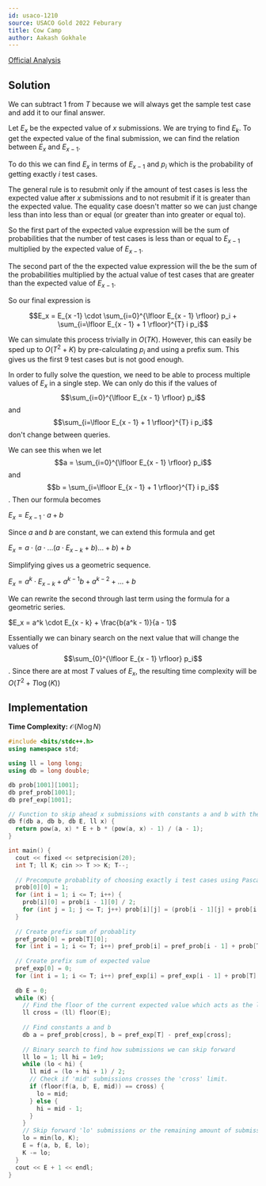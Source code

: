 ```yaml
---
id: usaco-1210
source: USACO Gold 2022 Feburary
title: Cow Camp
author: Aakash Gokhale
---
```


[Official Analysis](http://www.usaco.org/current/data/sol_triangles_silver_feb20.html)

## Solution
We can subtract $1$ from $T$ because we will always get the sample test case and add it to our final answer.

Let $E_x$ be the expected value of $x$ submissions. We are trying to find $E_k$. To get the expected value of the final submission, we can find the relation between $E_x$ and $E_{x - 1}$.


To do this we can find $E_x$ in terms of $E_{x -1}$ and $p_i$ which is the probability of getting exactly $i$ test cases.


The general rule is to resubmit only if the amount of test cases is less the expected value after $x$ submissions and to not resubmit if it is greater than the expected value. The equality case doesn't matter so we can just change less than into less than or equal (or greater than into greater or equal to).


So the first part of the expected value expression will be the sum of probabilities that the number of test cases is less than or equal to $E_{x - 1}$ multiplied by the expected value of $E_{x - 1}$.


The second part of the the expected value expression will the be the sum of the probabilities multiplied by the actual value of test cases that are greater than the expected value of $E_{x - 1}$.


So our final expression is

$$E_x = E_{x -1} \cdot \sum_{i=0}^{\lfloor E_{x - 1} \rfloor} p_i + \sum_{i=\lfloor E_{x - 1} + 1 \rfloor}^{T} i p_i$$

We can simulate this process trivially in $O(TK)$. However, this can easily be sped up to $O(T^2 + K)$ by pre-calculating $p_i$ and using a prefix sum. This gives us the first $9$ test cases but is not good enough.


In order to fully solve the question, we need to be able to process multiple values of $E_x$ in a single step. We can only do this if the values of $$\sum_{i=0}^{\lfloor E_{x - 1} \rfloor} p_i$$ and $$\sum_{i=\lfloor E_{x - 1} + 1 \rfloor}^{T} i p_i$$ don't change between queries.


We can see this when we let $$a = \sum_{i=0}^{\lfloor E_{x - 1} \rfloor} p_i$$ and $$b = \sum_{i=\lfloor E_{x - 1} + 1 \rfloor}^{T} i p_i$$. Then our formula becomes

$E_x = E_{x - 1} \cdot a + b$

Since $a$ and $b$ are constant, we can extend this formula and get

$E_x = a \cdot (a \cdot ... (a \cdot E_{x - k} + b) ... + b) + b$

Simplifying gives us a geometric sequence.

$E_x = a^k \cdot E_{x - k} + a^{k - 1}b + a^{k - 2} + ... + b$

We can rewrite the second through last term using the formula for a geometric series.

$E_x = a^k \cdot E_{x - k} + \frac{b(a^k - 1)}{a - 1}$


Essentially we can binary search on the next value that will change the values of $$\sum_{0}^{\lfloor E_{x - 1} \rfloor} p_i$$. Since there are at most $T$ values of $E_x$, the resulting time complexity will be $O(T^2 + T\log(K))$

## Implementation
**Time Complexity:** $\mathcal{O}(N\log N)$

<LanguageSection>

<CPPSection>

```cpp
#include <bits/stdc++.h>
using namespace std;

using ll = long long;
using db = long double;

db prob[1001][1001];
db pref_prob[1001];
db pref_exp[1001];

// Function to skip ahead x submissions with constants a and b with the current expected value set to E.
db f(db a, db b, db E, ll x) {
  return pow(a, x) * E + b * (pow(a, x) - 1) / (a - 1);
}

int main() {
  cout << fixed << setprecision(20);
  int T; ll K; cin >> T >> K; T--;
  
  // Precompute probablity of choosing exactly i test cases using Pascal's Identity.
  prob[0][0] = 1;
  for (int i = 1; i <= T; i++) {
    prob[i][0] = prob[i - 1][0] / 2;
    for (int j = 1; j <= T; j++) prob[i][j] = (prob[i - 1][j] + prob[i - 1][j - 1]) / 2;
  }
  
  // Create prefix sum of probablity
  pref_prob[0] = prob[T][0];
  for (int i = 1; i <= T; i++) pref_prob[i] = pref_prob[i - 1] + prob[T][i];
                        
  // Create prefix sum of expected value
  pref_exp[0] = 0;
  for (int i = 1; i <= T; i++) pref_exp[i] = pref_exp[i - 1] + prob[T][i] * i;
  
  db E = 0;
  while (K) {
    // Find the floor of the current expected value which acts as the limit of how many submissions we can skip forward.
    ll cross = (ll) floor(E);
  
    // Find constants a and b
    db a = pref_prob[cross], b = pref_exp[T] - pref_exp[cross];
  
    // Binary search to find how submissions we can skip forward
    ll lo = 1; ll hi = 1e9;
    while (lo < hi) {
      ll mid = (lo + hi + 1) / 2;
      // Check if 'mid' submissions crosses the 'cross' limit.
      if (floor(f(a, b, E, mid)) == cross) {
        lo = mid;
      } else {
        hi = mid - 1;
      }
    }
    // Skip forward 'lo' submissions or the remaining amount of submissions if there are less than 'lo' submissions left.
    lo = min(lo, K);
    E = f(a, b, E, lo);
    K -= lo;
  }
  cout << E + 1 << endl;
}
```

</CPPSection>

</LanguageSection>
